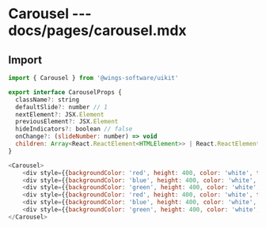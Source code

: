 # Carousel --- docs/pages/carousel.mdx


## Import

```js
import { Carousel } from '@wings-software/uikit'
```

```js
export interface CarouselProps {
  className?: string
  defaultSlide?: number // 1
  nextElement?: JSX.Element
  previousElement?: JSX.Element
  hideIndicators?: boolean // false
  onChange?: (slideNumber: number) => void
  children: Array<React.ReactElement<HTMLElement>> | React.ReactElement<HTMLElement>
}
```


```js live=true
<Carousel>
    <div style={{backgroundColor: 'red', height: 400, color: 'white', textAlign: 'center'}}>Image 1</div>
    <div style={{backgroundColor: 'blue', height: 400, color: 'white', textAlign: 'center'}}>Image 2</div>
    <div style={{backgroundColor: 'green', height: 400, color: 'white', textAlign: 'center'}}>Image 3</div>
    <div style={{backgroundColor: 'red', height: 400, color: 'white', textAlign: 'center'}}>Image 4</div>
    <div style={{backgroundColor: 'blue', height: 400, color: 'white', textAlign: 'center'}}>Image 5</div>
    <div style={{backgroundColor: 'green', height: 400, color: 'white', textAlign: 'center'}}>Image 6</div>
</Carousel>
```